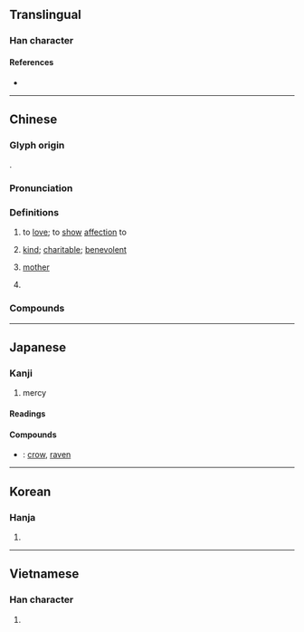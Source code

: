 {{character info/new}}
{{character info|0x2F8A6}}
==Translingual==

===Han character===
{{Han char|rn=61|rad=心|as=9|sn=13|four=80333|canj=TVIP|ids=⿱兹心,⿱茲心}}

====References====
* {{Han ref|kx=0397.250|dkj=10980|dj=0736.190|hdz=42324.030|uh=6148|ud=24904|bh=B74F|bd=46927}}

----

==Chinese==
{{zh-forms}}

===Glyph origin===
{{Han etym}}
{{Han compound|茲|心|ls=psc|c1=p|c2=s|t2=heart}}.

===Pronunciation===
{{zh-pron
|m=cí
|m-s=
|c=ci4
|c-t=
|g=
|h=pfs=chhṳ̀
|j=
|mb=
|md=
|mn=xm,zz,tw:chû/qz:chîr
|mn-t=ce5
|w=
|x=
|mc=y
|oc=y
|ma=
|cat=v,a,n,pn
}}

===Definitions===
{{zh-hanzi}}

# {{lb|zh|of someone older to someone younger}} to [[love]]; to [[show]] [[affection]] to
# [[kind]]; [[charitable]]; [[benevolent]]
# {{lb|zh|literary|honorific}} [[mother]]
# {{surname|zh}}

===Compounds===
{{zh-der|慈菇|慈姑|仁慈|令慈|先慈|大慈大悲|大發慈悲|孝子慈孫|孝慈|宅心仁慈|家慈|布慈|心慈面軟|慈制|慈命|慈和|慈善|慈善事業|慈善家|慈善機構|慈孫孝子|慈安太后|慈幃|慈幼|慈心|慈恩宗|慈恩寺|慈悲|慈悲殺人|慈悲為懷|慈悲為本|慈愛|慈憫|慈故能勇|慈暉|慈母|慈湖|慈濟大學|慈烏|慈烏反哺|慈烏返哺|慈父|慈眉善目|慈石|慈祥|慈禧太后|慈竹|慈航|慈航普渡|慈藹|慈訓|慈誨|慈雲|慈顏|手滑心慈|敏練慈愷|敬老慈幼|李慈銘|母慈子孝|濟慈|父慈子孝|臉軟心慈|葉慈|大慈岩|慈祐|不慈|八慈|割慈|嚴慈|天慈|宣慈|宸慈|寬慈|尊慈|心慈|心慈手軟|恩慈|慈仁|慈侍|慈保|慈儉|慈兄|慈光|慈厚|慈壼|慈孝|慈孫|慈宥|慈宮|慈容|慈寵|慈帷|慈幼局|慈忍|慈念|慈恕|慈恤|慈恩|慈恩題記|慈息|慈惠|慈惻|慈愍|慈愷|慈慧|慈憐|慈懿|慈教|慈旨|慈明|慈明無雙|慈景|慈柔|慈武|慈母服|慈氏|慈淚|慈渥|慈溫|慈澤|慈燈|慈目|慈眄|慈眼|慈睦|慈篤|慈綸|慈育|慈膝|慈臨|慈良|慈色|慈菰|慈萱|慈蔭|慈衷|慈親|慈謨|慈讓|慈躬|慈造|慈闈|慈隱|慈雌|慈雨|慈鴉|敬老慈少|敬老慈稚|柔慈|母慈|溫慈|皇慈|睿慈|矜慈|祝孝嘏慈|等慈|聖慈|親慈|酒慈|重慈|鈞慈|頂禮慈雲|順慈|鴻慈}}

----

==Japanese==

===Kanji===
{{ja-kanji|grade=c|rs=心10}}

# mercy

====Readings====
{{ja-readings
|goon=じ
|kanon=し
|kun=いつく-しむ, いつくしみ
}}

====Compounds====
* {{ja-r|慈鳥|じちょう}}: [[crow]], [[raven]]

----

==Korean==

===Hanja===
{{ko-hanja|hangeul=[[자]]|eumhun=|rv=ja|mr=cha|y=ca}}

# {{rfdef|ko|sort=心10}}

----

==Vietnamese==

===Han character===
{{vi-hantu|[[từ]]|rs=心10}}

# {{rfdef|vi|sort=心10}}